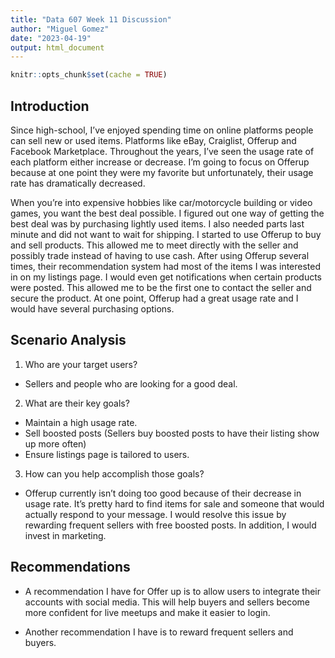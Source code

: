 ---
title: "Data 607 Week 11 Discussion"
author: "Miguel Gomez"
date: "2023-04-19"
output: html_document
---

```{r setup, include=FALSE}
knitr::opts_chunk$set(cache = TRUE)
```

## Introduction

Since high-school, I've enjoyed spending  time on online platforms people can sell new or used items. Platforms like eBay, Craiglist, Offerup and Facebook Marketplace. Throughout the years, I've seen the usage rate of each platform either increase or decrease. I'm going to focus on Offerup because at one point they were my favorite but unfortunately,  their usage rate has dramatically decreased. 

When you're into expensive hobbies like car/motorcycle building or video games, you want the best deal possible. I figured out one way of getting the best deal was by purchasing lightly used items. I also needed parts last minute and did not want to wait for shipping. I started to use Offerup to buy and sell products. This allowed me to meet directly with the seller and possibly trade instead of having to use cash. After using Offerup several times, their recommendation system had most of the items I was interested in on my listings page. I would even get notifications when certain products were posted. This allowed me to be the first one to contact the seller and secure the product. At one point, Offerup had a great usage rate and I would have several purchasing options. 

## Scenario Analysis

1. Who are your target users?
- Sellers and people who are looking for a good deal.

2. What are their key goals?
- Maintain a high usage rate.
- Sell boosted posts (Sellers buy boosted posts to have their listing show up more often)
- Ensure listings page is tailored to users.

3. How can you help accomplish those goals?
- Offerup currently isn't doing too good because of their decrease in usage rate. It's pretty hard to find items for sale and someone that would actually respond to your message. I would resolve this issue by rewarding frequent sellers with free boosted posts. In addition, I would invest in marketing. 

## Recommendations

- A recommendation I have for Offer up is to allow users to integrate their accounts with social media. This will help buyers and sellers become more confident for live meetups and make it easier to login.

- Another recommendation I have is to reward frequent sellers and buyers.
